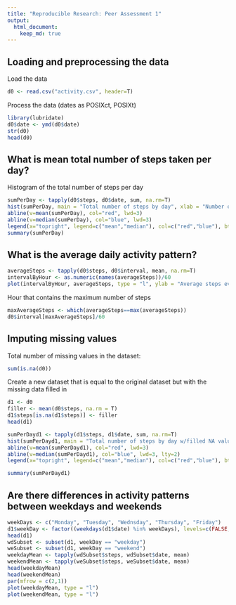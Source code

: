 ```yaml
---
title: "Reproducible Research: Peer Assessment 1"
output: 
  html_document:
    keep_md: true
---
```



## Loading and preprocessing the data

Load the data

```r
d0 <- read.csv("activity.csv", header=T)
```

Process the data (dates as POSIXct, POSIXt)

```r
library(lubridate)
d0$date <- ymd(d0$date)
str(d0)
head(d0)
```

## What is mean total number of steps taken per day?

Histogram of the total number of steps per day

```r
sumPerDay <- tapply(d0$steps, d0$date, sum, na.rm=T)
hist(sumPerDay, main = "Total number of steps by day", xlab = "Number of steps by day")
abline(v=mean(sumPerDay), col="red", lwd=3)
abline(v=median(sumPerDay), col="blue", lwd=3)
legend(x="topright", legend=c("mean","median"), col=c("red","blue"), bty="n", lwd=3)
summary(sumPerDay)
```

## What is the average daily activity pattern?
```r
averageSteps <- tapply(d0$steps, d0$interval, mean, na.rm=T)
intervalByHour <- as.numeric(names(averageSteps))/60
plot(intervalByHour, averageSteps, type = "l", ylab = "Average steps every 5 min", xlab = "Interval by hour")
```

Hour that contains the maximum number of steps

```r
maxAverageSteps <- which(averageSteps==max(averageSteps))
d0$interval[maxAverageSteps]/60
```

## Imputing missing values
Total number of missing values in the dataset:
```r
sum(is.na(d0))
```
Create a new dataset that is equal to the original dataset but with the missing data filled in
```r
d1 <- d0
filler <- mean(d0$steps, na.rm = T)
d1$steps[is.na(d1$steps)] <- filler
head(d1)
```

```r
sumPerDayd1 <- tapply(d1$steps, d1$date, sum, na.rm=T)
hist(sumPerDayd1, main = "Total number of steps by day w/filled NA values", xlab = "Number of steps by day w/filled NA values")
abline(v=mean(sumPerDayd1), col="red", lwd=3)
abline(v=median(sumPerDayd1), col="blue", lwd=3, lty=2)
legend(x="topright", legend=c("mean","median"), col=c("red","blue"), bty="n", lwd=3)

summary(sumPerDayd1)
```

## Are there differences in activity patterns between weekdays and weekends
```r
weekDays <- c("Monday", "Tuesday", "Wednsday", "Thursday", "Friday")
d1$weekDay <- factor((weekdays(d1$date) %in% weekDays), levels=c(FALSE, TRUE), labels=c("weekend", "weekday"))
head(d1)
wdSubset <- subset(d1, weekDay == "weekday")
weSubset <- subset(d1, weekDay == "weekend")
weekdayMean <- tapply(wdSubset$steps, wdSubset$date, mean)
weekendMean <- tapply(weSubset$steps, weSubset$date, mean)
head(weekdayMean)
head(weekendMean)
par(mfrow = c(2,1))
plot(weekdayMean, type = "l")
plot(weekendMean, type = "l")
```
